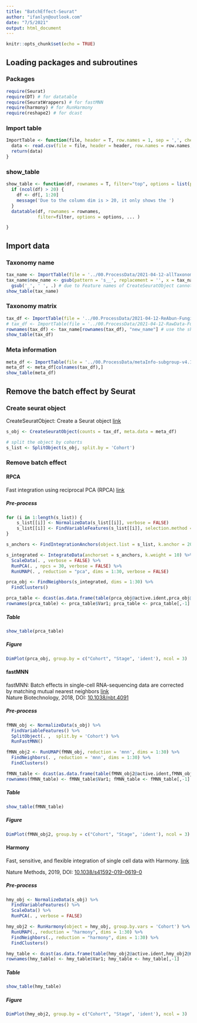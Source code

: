 ```yaml
---
title: "BatchEffect-Seurat"
author: "ifanlyn@outlook.com"
date: "7/5/2021"
output: html_document
---
```


```r
knitr::opts_chunk$set(echo = TRUE)
```

## Loading packages and subroutines {.tabset}

### Packages

```r
require(Seurat)
require(DT) # for datatable
require(SeuratWrappers) # for fastMNN
require(harmony) # for RunHarmony
require(reshape2) # for dcast
```

### Import table
```r
ImportTable <- function(file, header = T, row.names = 1, sep = ',', check.names = FALSE, ...){
  data <- read.csv(file = file, header = header, row.names = row.names, sep = sep, check.names = check.names, ...)
  return(data)
}
```

### show_table
```r
show_table <- function(df, rownames = T, filter="top", options = list(pageLength = 10, scrollX=T), ...){
  if (ncol(df) > 20) {
    df <- df[, 1:20]
    message('Due to the column dim is > 20, it only shows the ')
  }
  datatable(df, rownames = rownames, 
            filter=filter, options = options, ... )

}
```

## Import data {.tabset}

### Taxonomy name 
```r
tax_name <- ImportTable(file = '../00.ProcessData/2021-04-12-allTaxonomySplitLevel-v1.0.1.tsv', sep = '\t')
tax_name$new_name <- gsub(pattern = 's__', replacement = '', x = tax_name$Specie) %>% 
  gsub('_', ' ', .) # due to Feature names of CreateSeuratObject cannot have underscores, replace with blanket space.
show_table(tax_name)
```

### Taxonomy matrix

```r
tax_df <- ImportTable(file = '../00.ProcessData/2021-04-12-ReAbun-Fungi-filter1802-v1.0.0.tsv', sep = '\t')
# tax_df <- ImportTable(file = '../00.ProcessData/2021-04-12-RawData-Fungi-filter1802-v1.0.0.tsv', sep = '\t')
rownames(tax_df) <- tax_name[rownames(tax_df), "new_name"] # use the short species names
show_table(tax_df)
```

### Meta information 
```r
meta_df <- ImportTable(file = '../00.ProcessData/metaInfo-subgroup-v4.1.csv')
meta_df <- meta_df[colnames(tax_df),]
show_table(meta_df)
```

## Remove the batch effect by Seurat 

### Create seurat object
CreateSeuratObject: Create a Seurat object [link](https://www.rdocumentation.org/packages/Seurat/versions/3.0.1/topics/CreateSeuratObject)
```r
s_obj <- CreateSeuratObject(counts = tax_df, meta.data = meta_df)

# split the object by cohorts
s_list <- SplitObject(s_obj, split.by = 'Cohort')
```

### Remove batch effect {.tabset}

#### RPCA {.tabset}
Fast integration using reciprocal PCA (RPCA) [link](https://satijalab.org/seurat/articles/integration_rpca.html)

##### Pre-process
```r

for (i in 1:length(s_list)) {
    s_list[[i]] <- NormalizeData(s_list[[i]], verbose = FALSE)
    s_list[[i]] <- FindVariableFeatures(s_list[[i]], selection.method = "vst", nfeatures = 2000, verbose = FALSE)
}

s_anchors <- FindIntegrationAnchors(object.list = s_list, k.anchor = 20)

s_integrated <- IntegrateData(anchorset = s_anchors, k.weight = 10) %>%
  ScaleData(. , verbose = FALSE) %>% 
  RunPCA(. , npcs = 30, verbose = FALSE) %>%
  RunUMAP(. , reduction = "pca", dims = 1:30, verbose = FALSE)

prca_obj <- FindNeighbors(s_integrated, dims = 1:30) %>%
  FindClusters()

prca_table <- dcast(as.data.frame(table(prca_obj@active.ident,prca_obj@meta.data[["Stage"]])), Var1 ~ Var2)
rownames(prca_table) <- prca_table$Var1; prca_table <- prca_table[,-1]
```
##### Table 
```r
show_table(prca_table)
```

##### Figure
```r
DimPlot(prca_obj, group.by = c("Cohort", "Stage", 'ident'), ncol = 3)
```

#### fastMNN {.tabset}
fastMNN: Batch effects in single-cell RNA-sequencing data are corrected by matching mutual nearest neighbors [link](https://htmlpreview.github.io/?https://github.com/satijalab/seurat.wrappers/blob/master/docs/fast_mnn.html) <br>
Nature Biotechnology, 2018, DOI: [10.1038/nbt.4091](https://www.nature.com/articles/nbt.4091)

##### Pre-process

```r
fMNN_obj <- NormalizeData(s_obj) %>% 
  FindVariableFeatures() %>%
  SplitObject(. ,  split.by = 'Cohort') %>%
  RunFastMNN()

fMNN_obj2 <- RunUMAP(fMNN_obj, reduction = 'mnn', dims = 1:30) %>%
  FindNeighbors(. , reduction = 'mnn', dims = 1:30) %>%
  FindClusters()

fMNN_table <- dcast(as.data.frame(table(fMNN_obj2@active.ident,fMNN_obj2@meta.data[["Stage"]])), Var1 ~ Var2)
rownames(fMNN_table) <- fMNN_table$Var1; fMNN_table <- fMNN_table[,-1]

```

##### Table
```r
show_table(fMNN_table)
```

##### Figure
```r
DimPlot(fMNN_obj2, group.by = c("Cohort", "Stage", 'ident'), ncol = 3)
```

#### Harmony {.tabset}
Fast, sensitive, and flexible integration of single cell data with Harmony. [link](https://htmlpreview.github.io/?https://github.com/satijalab/seurat.wrappers/blob/master/docs/harmony.html) <br>

Nature Methods, 2019, DOI: [10.1038/s41592-019-0619-0](https://www.nature.com/articles/s41592-019-0619-0)

##### Pre-process
```r
hmy_obj <- NormalizeData(s_obj) %>%
  FindVariableFeatures() %>% 
  ScaleData() %>% 
  RunPCA(. , verbose = FALSE)

hmy_obj2 <- RunHarmony(object = hmy_obj, group.by.vars = 'Cohort') %>%
  RunUMAP(., reduction = "harmony", dims = 1:30) %>%
  FindNeighbors(., reduction = "harmony", dims = 1:30) %>% 
  FindClusters()

hmy_table <- dcast(as.data.frame(table(hmy_obj2@active.ident,hmy_obj2@meta.data[["Stage"]])), Var1 ~ Var2)
rownames(hmy_table) <- hmy_table$Var1; hmy_table <- hmy_table[,-1]


```

##### Table
```r
show_table(hmy_table)
```

##### Figure
```r
DimPlot(hmy_obj2, group.by = c("Cohort", "Stage", 'ident'), ncol = 3)
```

<!--#### test 
```r
library(Seurat)
library(SeuratData)
library(SeuratWrappers)
data("panc8")
panc8 <- NormalizeData(panc8)
panc8 <- FindVariableFeatures(panc8)
panc8 <- RunFastMNN(object.list = SplitObject(panc8, split.by = "replicate")[c("celseq", "celseq2", "fluidigmc1", "smartseq2")])
panc8 <- RunUMAP(panc8, reduction = "mnn", dims = 1:30)
panc8 <- FindNeighbors(panc8, reduction = "mnn", dims = 1:30)
panc8 <- FindClusters(panc8)
DimPlot(panc8, group.by = c("replicate", "ident", "celltype"), ncol = 3)

```
-->




